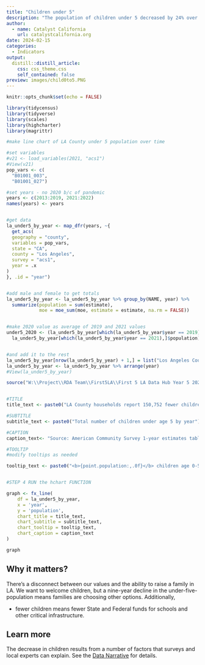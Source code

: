 ```yaml
---
title: "Children under 5"
description: "The population of children under 5 decreased by 24% over the last 10 years." 
author:
  - name: Catalyst California
    url: catalystcalifornia.org
date: 2024-02-15
categories:
  - Indicators
output:
  distill::distill_article:
    css: css_theme.css 
    self_contained: false
preview: images/child0to5.PNG
---
```


```r
knitr::opts_chunk$set(echo = FALSE)

library(tidycensus)
library(tidyverse)
library(scales)
library(highcharter)
library(magrittr)

```

```r
#make line chart of LA County under 5 population over time

#set variables
#v21 <- load_variables(2021, "acs1")
#View(v21)
pop_vars <- c(
  "B01001_003",
  "B01001_027")

#set years - no 2020 b/c of pandemic
years <- c(2013:2019, 2021:2022)
names(years) <- years


#get data
la_under5_by_year <- map_dfr(years, ~{
  get_acs(
  geography = "county",
  variables = pop_vars,
  state = "CA",
  county = "Los Angeles",
  survey = "acs1",
  year = .x
)
}, .id = "year")


#add male and female to get totals
la_under5_by_year <- la_under5_by_year %>% group_by(NAME, year) %>%
  summarize(population = sum(estimate),
            moe = moe_sum(moe, estimate = estimate, na.rm = FALSE))


#make 2020 value as average of 2019 and 2021 values
under5_2020 <- (la_under5_by_year[which(la_under5_by_year$year == 2019),]$population +
  la_under5_by_year[which(la_under5_by_year$year == 2021),]$population) / 2


#and add it to the rest
la_under5_by_year[nrow(la_under5_by_year) + 1,] = list("Los Angeles County, California", "2020", under5_2020, 0)
la_under5_by_year <- la_under5_by_year %>% arrange(year)
#View(la_under5_by_year)

```

```r

source("W:\\Project\\RDA Team\\First5LA\\First 5 LA Data Hub Year 5 2024\\R\\chart_prep\\f5la_chart_functions.R")


#TITLE 
title_text <- paste0("LA County households report 150,752 fewer children under 5 in 2022 than in 2013")

#SUBTITLE
subtitle_text <- paste0("Total number of children under age 5 by year")

#CAPTION
caption_text<- "Source: American Community Survey 1-year estimates table B01001 (2013-2022). Since 2020 estimates were not published, the 2020 estimate is the average of 2019 and 2021 estimates."

#TOOLTIP
#modify tooltips as needed 

tooltip_text <- paste0("<b>{point.population:,.0f}</b> children age 0-5 lived in Los Angeles County in <b>{point.year}</b>") #can always customize or add additional text to this as needed


#STEP 4 RUN the hchart FUNCTION 

graph <- fx_line(
    df = la_under5_by_year,
    x = 'year',
    y = 'population',
    chart_title = title_text,
    chart_subtitle = subtitle_text,
    chart_tooltip = tooltip_text,
    chart_caption = caption_text
)

graph

```

## Why it matters?
There's a disconnect between our values and the ability to raise a family in LA. We want to welcome children, but a nine-year decline in the under-five-population means families are choosing other options. Additionally,

 * fewer children means fewer State and Federal funds for schools and other critical infrastructure.

## Learn more
The decrease in children results from a number of factors that surveys and local experts can explain. See the [Data Narrative](https://apca-dev.dreamhosters.com/) for details.

